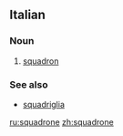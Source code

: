 ==Italian==

===Noun===
{{it-noun|m}}

# [[squadron]]

===See also===
*[[squadriglia]]

[[ru:squadrone]]
[[zh:squadrone]]